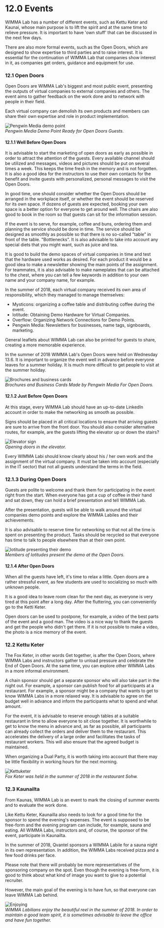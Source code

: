 # 12.0 Events

WIMMA Lab has a number of different events, such as Kettu Keter and Kaunai, whose main purpose is to lift the spirit and at the same time to relieve pressure. It is important to have 'own stuff' that can be discussed in the next few days.

There are also more formal events, such as the Open Doors, which are designed to show expertise to third parties and to raise interest. It is essential for the continuation of WIMMA Lab that companies show interest in it, as companies get orders, guidance and equipment for use.

### 12.1 Open Doors

Open Doors are WIMMA Lab's biggest and most public event, presenting the outputs of virtual companies to external companies and others. The event aims to gather feedback on the work done and to network with people in their field.

Each virtual company can demolish its own products and members can share their own expertise and role in product implementation.

![Pengwin Media demo point](/assets/Black-Book-Images/image031.jpg)  
*Pengwin Media Demo Point Ready for Open Doors Guests.*

#### 12.1.1 Well Before Open Doors

It is advisable to start the marketing of open doors as early as possible in order to attract the attention of the guests. Every available channel should be utilized and messages, videos and pictures should be put on several times a week. This keeps the time fresh in the memory and is not forgotten. It is also a good idea for the instructors to use their own contacts for the benefit and invite guests with personalized, personal messages to visit the Open Doors.

In good time, one should consider whether the Open Doors should be arranged in the workplace itself, or whether the event should be reserved for its own space. If dozens of guests are expected, booking your own space is a better option for everyone to get around well. The chairs are also good to book in the room so that guests can sit for the information session.

If the event is to serve, for example, coffee and buns, ordering them and planning the service should be done in time. The service should be designed as smoothly as possible so that there is no so-called "table" in front of the table. "Bottlenecks". It is also advisable to take into account any special diets that you might want, such as juice and tea.

It is good to build the demo spaces of virtual companies in time and test that the hardware used works as desired. For each product it would be a good idea to make a newsletter showing the main points of the assignment. For teammates, it is also advisable to make nameplates that can be attached to the chest, where you can tell a few keywords in addition to your own name and your company name, for example.

In the summer of 2018, each virtual company received its own area of responsibility, which they managed to manage themselves:

* Mysticons: organizing a coffee table and distributing coffee during the event.
* Iotitude: Obtaining Demo Hardware for Virtual Companies.
* Overflow: Organizing Network Connections for Demo Points.
* Pengwin Media: Newsletters for businesses, name tags, signboards, marketing.

General leaflets about WIMMA Lab can also be printed for guests to share, creating a more memorable experience.

In the summer of 2018 WIMMA Lab's Open Doors were held on Wednesday 13.6. It is important to organize the event well in advance before everyone leaves for a summer holiday. It is much more difficult to get people to visit at the summer holiday.

![Brochures and business cards](/assets/Black-Book-Images/image032.jpg)  
*Brochures and Business Cards Made by Pengwin Media For Open Doors.*

#### 12.1.2 Just Before Open Doors

At this stage, every WIMMA Lab should have an up-to-date LinkedIn account in order to make the networking as smooth as possible.

Signs should be placed in all critical locations to ensure that arriving guests are sure to arrive from the front door. You should also consider alternative routes, for example, are the guests lifting the elevator up or down the stairs?

![Elevator sign](/assets/Black-Book-Images/image033.jpg)  
*Opening doors in the elevator.*

Every WIMMA Labi should know clearly about his / her own work and the assignment of the virtual company. It must be taken into account (especially in the IT sector) that not all guests understand the terms in the field.


### 12.1.3 During Open Doors

Guests are polite to welcome and thank them for participating in the event right from the start. When everyone has got a cup of coffee in their hand and sat down, they can hold a brief presentation and tell WIMMA Lab.

After the presentation, guests will be able to walk around the virtual companies demo points and explore the WIMMA Labiles and their achievements.

It is also advisable to reserve time for networking so that not all the time is spent on presenting the product. Tasks should be recycled so that everyone has time to talk to people elsewhere than at their own point.

![Iotitude presenting their demo](/assets/Black-Book-Images/image034.jpg)  
*Members of Iotitudes present the demo at the Open Doors.*

#### 12.1.4 After Open Doors

When all the guests have left, it's time to relax a little. Open doors are a rather stressful event, as few students are used to socializing so much with unknown people.

It is a good idea to leave room clean for the next day, as everyone is very tired at this point after a long day. After the fluttering, you can conveniently go to the Ketti Keter.

Open doors can be used to postpone, for example, a video of the best parts of the event and a good man. The video is a nice way to thank the guests and get the people who didn't get there. If it is not possible to make a video, the photo is a nice memory of the event.

### 12.2 Kettu Keter

The Fox Keter, in other words Get together, is after the Open Doors, where WIMMA Labs and instructors gather to unload pressure and celebrate the End of Open Doors. At the same time, you can explore other WIMMA Labs in a more informal environment.

A chain sponsor should get a separate sponsor who will also take part in the night out. For example, a sponsor can publish food for all participants at a restaurant. For example, a sponsor might be a company that wants to get to know WIMMA Labs in a more relaxed way. It is advisable to agree on the budget well in advance and inform the participants what to spend and what amount.

For the event, it is advisable to reserve enough tables at a suitable restaurant in time to allow everyone to sit close together. It is worthwhile to get to know the menu in advance and, as far as possible, all participants can already collect the orders and deliver them to the restaurant. This accelerates the delivery of a large order and facilitates the tasks of restaurant workers. This will also ensure that the agreed budget is maintained.

When organizing a Dual Party, it is worth taking into account that there may be little flexibility in working hours for the next morning.

![Kettuketer](/assets/Black-Book-Images/image035.jpg)  
*Fox Keter was held in the summer of 2018 in the restaurant Sohw.*

### 12.3 Kaunailta

From Kaunas, WIMMA Lab is an event to mark the closing of summer events and to evaluate the work done.

Like Kettu Keter, Kaunailla also needs to look for a good time for the sponsor to spend the evening's expenses. The event is supposed to be free-form and the evening program can include, for example, sauna and eating. All WIMMA Labs, instructors and, of course, the sponsor of the event, participate in Kaunailta.

In the summer of 2018, Qvantel sponsors a WIMMA Labile for a sauna night in its own representation. In addition, the WIMMA Labs received pizza and a few food drinks per face.

Please note that there will probably be more representatives of the sponsoring company on the spot. Even though the evening is free-form, it is good to think about what kind of image you want to give to a potential recruiter.

However, the main goal of the evening is to have fun, so that everyone can leave WIMMA Lab behind.

![Enjoying](/assets/Black-Book-Images/image036.jpg)   
*WIMMA Labilians enjoy the beautiful reel in the summer of 2018. In order to maintain a good team spirit, it is sometimes advisable to leave the office and have fun together.*

